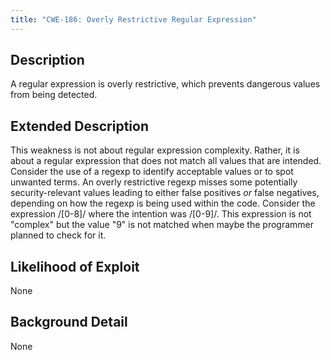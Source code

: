 ```yaml
---
title: "CWE-186: Overly Restrictive Regular Expression"
---
```


## Description
A regular expression is overly restrictive, which prevents dangerous values from being detected.

## Extended Description
This weakness is not about regular expression complexity. Rather, it is about a regular expression that does not match all values that are intended. Consider the use of a regexp to identify acceptable values or to spot unwanted terms. An overly restrictive regexp misses some potentially security-relevant values leading to either false positives *or* false negatives, depending on how the regexp is being used within the code. Consider the expression /[0-8]/ where the intention was /[0-9]/.  This expression is not "complex" but the value "9" is not matched when maybe the programmer planned to check for it.

## Likelihood of Exploit
None

## Background Detail
None
        